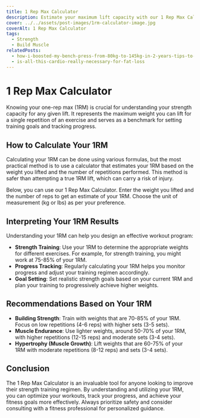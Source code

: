 ```yaml
---
title: 1 Rep Max Calculator
description: Estimate your maximum lift capacity with our 1 Rep Max Calculator
cover: ../../assets/post-images/1rm-calculator-image.jpg
coverAlt: 1 Rep Max Calculator
tags:
  - Strength
  - Build Muscle
relatedPosts:
  - how-i-boosted-my-bench-press-from-80kg-to-145kg-in-2-years-tips-to-help-you-do-the-same
  - is-all-this-cardio-really-necessary-for-fat-loss
---
```



# 1 Rep Max Calculator

Knowing your one-rep max (1RM) is crucial for understanding your strength capacity for any given lift. It represents the maximum weight you can lift for a single repetition of an exercise and serves as a benchmark for setting training goals and tracking progress.

## How to Calculate Your 1RM

Calculating your 1RM can be done using various formulas, but the most practical method is to use a calculator that estimates your 1RM based on the weight you lifted and the number of repetitions performed. This method is safer than attempting a true 1RM lift, which can carry a risk of injury.

Below, you can use our 1 Rep Max Calculator. Enter the weight you lifted and the number of reps to get an estimate of your 1RM. Choose the unit of measurement (kg or lbs) as per your preference.

<OneRepMaxCalculator client:load />

## Interpreting Your 1RM Results

Understanding your 1RM can help you design an effective workout program:

- **Strength Training**: Use your 1RM to determine the appropriate weights for different exercises. For example, for strength training, you might work at 75-85% of your 1RM.
- **Progress Tracking**: Regularly calculating your 1RM helps you monitor progress and adjust your training regimen accordingly.
- **Goal Setting**: Set realistic strength goals based on your current 1RM and plan your training to progressively achieve higher weights.

## Recommendations Based on Your 1RM

- **Building Strength**: Train with weights that are 70-85% of your 1RM. Focus on low repetitions (4-6 reps) with higher sets (3-5 sets).
- **Muscle Endurance**: Use lighter weights, around 50-70% of your 1RM, with higher repetitions (12-15 reps) and moderate sets (3-4 sets).
- **Hypertrophy (Muscle Growth)**: Lift weights that are 60-75% of your 1RM with moderate repetitions (8-12 reps) and sets (3-4 sets).

## Conclusion

The 1 Rep Max Calculator is an invaluable tool for anyone looking to improve their strength training regimen. By understanding and utilizing your 1RM, you can optimize your workouts, track your progress, and achieve your fitness goals more effectively. Always prioritize safety and consider consulting with a fitness professional for personalized guidance.
